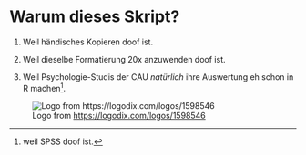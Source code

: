 # Warum dieses Skript?

1. Weil händisches Kopieren doof ist.

2. Weil dieselbe Formatierung 20x anzuwenden doof ist.

3. Weil Psychologie-Studis der CAU *natürlich* ihre Auswertung eh schon in R machen^[weil SPSS doof ist.]. 

![Logo from [https://logodix.com/logos/1598546](https://logodix.com/logos/1598546)](../imgs/penguin_showing_finger.png)